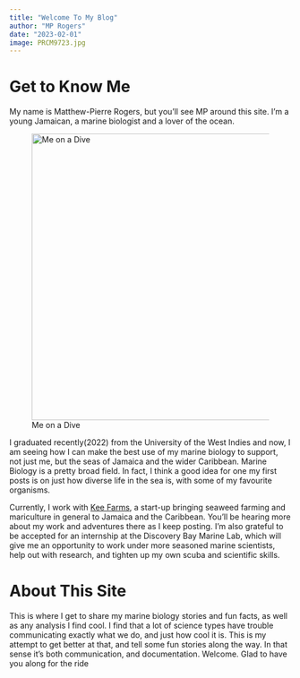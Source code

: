 ```yaml
---
title: "Welcome To My Blog"
author: "MP Rogers"
date: "2023-02-01"
image: PRCM9723.jpg
---
```


# Get to Know Me

My name is Matthew-Pierre Rogers, but you'll see MP around this site. I'm a young Jamaican, a marine biologist and a lover of the ocean.

![Me on a Dive](PRCM9723.jpg){alt="Me on a Dive" fig-align="center" width="512"}

I graduated recently(2022) from the University of the West Indies and now, I am seeing how I can make the best use of my marine biology to support, not just me, but the seas of Jamaica and the wider Caribbean. Marine Biology is a pretty broad field. In fact, I think a good idea for one my first posts is on just how diverse life in the sea is, with some of my favourite organisms.

Currently, I work with [Kee Farms](https://www.keefarms.com/), a start-up bringing seaweed farming and mariculture in general to Jamaica and the Caribbean. You'll be hearing more about my work and adventures there as I keep posting. I'm also grateful to be accepted for an internship at the Discovery Bay Marine Lab, which will give me an opportunity to work under more seasoned marine scientists, help out with research, and tighten up my own scuba and scientific skills.

# About This Site

This is where I get to share my marine biology stories and fun facts, as well as any analysis I find cool. I find that a lot of science types have trouble communicating exactly what we do, and just how cool it is. This is my attempt to get better at that, and tell some fun stories along the way. In that sense it's both communication, and documentation. Welcome. Glad to have you along for the ride
